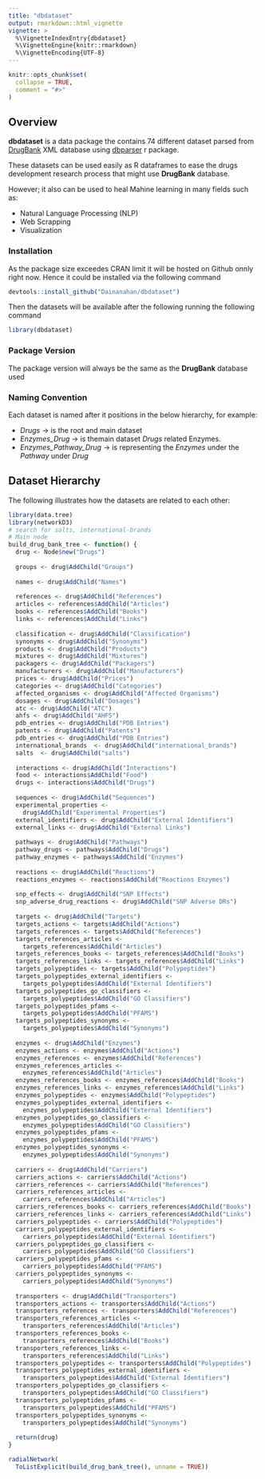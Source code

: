 ```yaml
---
title: "dbdataset"
output: rmarkdown::html_vignette
vignette: >
  %\VignetteIndexEntry{dbdataset}
  %\VignetteEngine{knitr::rmarkdown}
  %\VignetteEncoding{UTF-8}
---
```


```r
knitr::opts_chunk$set(
  collapse = TRUE,
  comment = "#>"
)
```

## Overview
**dbdataset** is a data package the contains 74 different dataset parsed from [DrugBank](https://www.drugbank.ca) XML database using [dbparser](https://dainanahan.github.io/dbparser/) r package.

These datasets can be used easily as R dataframes to ease the drugs development research  process that might use **DrugBank** database.

However; it also can be used to heal Mahine learning in many fields such as:

- Natural Language Processing (NLP)
- Web Scrapping
- Visualization

### Installation
As the package size exceedes CRAN limit it will be hosted on Github onnly right now. Hence it could be installed via the following command

```r
devtools::install_github("Dainanahan/dbdataset")
```

Then the datasets will be available after the following running the following command
```r
library(dbdataset)
```

### Package Version
The package version will always be the same as the **DrugBank** database used

### Naming Convention
Each dataset is named after it positions in the below hierarchy, for example:

- *Drugs* -> is the root and main dataset
- *Enzymes_Drug* -> is themain dataset *Drugs* related Enzymes.
- *Enzymes_Pathway_Drug* -> is representing the *Enzymes* under the *Pathway* under *Drug*

## Dataset Hierarchy
The following illustrates how the datasets are related to each other:

```r
library(data.tree)
library(networkD3)
# search for salts, international-brands
# Main node
build_drug_bank_tree <- function() {
  drug <- Node$new("Drugs")
  
  groups <- drug$AddChild("Groups")
  
  names <- drug$AddChild("Names")
  
  references <- drug$AddChild("References")
  articles <- references$AddChild("Articles")
  books <- references$AddChild("Books")
  links <- references$AddChild("Links")
  
  classification <- drug$AddChild("Classification")
  synonyms <- drug$AddChild("Synonyms")
  products <- drug$AddChild("Products")
  mixtures <- drug$AddChild("Mixtures")
  packagers <- drug$AddChild("Packagers")
  manufacturers <- drug$AddChild("Manufacturers")
  prices <- drug$AddChild("Prices")
  categories <- drug$AddChild("Categories")
  affected_organisms <- drug$AddChild("Affected Organisms")
  dosages <- drug$AddChild("Dosages")
  atc <- drug$AddChild("ATC")
  ahfs <- drug$AddChild("AHFS")
  pdb_entries <- drug$AddChild("PDB Entries")
  patents <- drug$AddChild("Patents")
  pdb_entries <- drug$AddChild("PDB Entries")
  international_brands  <- drug$AddChild("international_brands")
  salts  <- drug$AddChild("salts")
  
  interactions <- drug$AddChild("Interactions")
  food <- interactions$AddChild("Food")
  drugs <- interactions$AddChild("Drugs")
  
  sequences <- drug$AddChild("Sequences")
  experimental_properties <-
    drug$AddChild("Experimental Properties")
  external_identifiers <- drug$AddChild("External Identifiers")
  external_links <- drug$AddChild("External Links")
  
  pathways <- drug$AddChild("Pathways")
  pathway_drugs <- pathways$AddChild("Drugs")
  pathway_enzymes <- pathways$AddChild("Enzymes")
  
  reactions <- drug$AddChild("Reactions")
  reactions_enzymes <- reactions$AddChild("Reactions Enzymes")
  
  snp_effects <- drug$AddChild("SNP Effects")
  snp_adverse_drug_reactions <- drug$AddChild("SNP Adverse DRs")
  
  targets <- drug$AddChild("Targets")
  targets_actions <- targets$AddChild("Actions")
  targets_references <- targets$AddChild("References")
  targets_references_articles <-
    targets_references$AddChild("Articles")
  targets_references_books <- targets_references$AddChild("Books")
  targets_references_links <- targets_references$AddChild("Links")
  targets_polypeptides <- targets$AddChild("Polypeptides")
  targets_polypeptides_external_identifiers <-
    targets_polypeptides$AddChild("External Identifiers")
  targets_polypeptides_go_classifiers <-
    targets_polypeptides$AddChild("GO Classifiers")
  targets_polypeptides_pfams <-
    targets_polypeptides$AddChild("PFAMS")
  targets_polypeptides_synonyms <-
    targets_polypeptides$AddChild("Synonyms")
  
  enzymes <- drug$AddChild("Enzymes")
  enzymes_actions <- enzymes$AddChild("Actions")
  enzymes_references <- enzymes$AddChild("References")
  enzymes_references_articles <-
    enzymes_references$AddChild("Articles")
  enzymes_references_books <- enzymes_references$AddChild("Books")
  enzymes_references_links <- enzymes_references$AddChild("Links")
  enzymes_polypeptides <- enzymes$AddChild("Polypeptides")
  enzymes_polypeptides_external_identifiers <-
    enzymes_polypeptides$AddChild("External Identifiers")
  enzymes_polypeptides_go_classifiers <-
    enzymes_polypeptides$AddChild("GO Classifiers")
  enzymes_polypeptides_pfams <-
    enzymes_polypeptides$AddChild("PFAMS")
  enzymes_polypeptides_synonyms <-
    enzymes_polypeptides$AddChild("Synonyms")
  
  carriers <- drug$AddChild("Carriers")
  carriers_actions <- carriers$AddChild("Actions")
  carriers_references <- carriers$AddChild("References")
  carriers_references_articles <-
    carriers_references$AddChild("Articles")
  carriers_references_books <- carriers_references$AddChild("Books")
  carriers_references_links <- carriers_references$AddChild("Links")
  carriers_polypeptides <- carriers$AddChild("Polypeptides")
  carriers_polypeptides_external_identifiers <-
    carriers_polypeptides$AddChild("External Identifiers")
  carriers_polypeptides_go_classifiers <-
    carriers_polypeptides$AddChild("GO Classifiers")
  carriers_polypeptides_pfams <-
    carriers_polypeptides$AddChild("PFAMS")
  carriers_polypeptides_synonyms <-
    carriers_polypeptides$AddChild("Synonyms")
  
  transporters <- drug$AddChild("Transporters")
  transporters_actions <- transporters$AddChild("Actions")
  transporters_references <- transporters$AddChild("References")
  transporters_references_articles <-
    transporters_references$AddChild("Articles")
  transporters_references_books <-
    transporters_references$AddChild("Books")
  transporters_references_links <-
    transporters_references$AddChild("Links")
  transporters_polypeptides <- transporters$AddChild("Polypeptides")
  transporters_polypeptides_external_identifiers <-
    transporters_polypeptides$AddChild("External Identifiers")
  transporters_polypeptides_go_classifiers <-
    transporters_polypeptides$AddChild("GO Classifiers")
  transporters_polypeptides_pfams <-
    transporters_polypeptides$AddChild("PFAMS")
  transporters_polypeptides_synonyms <-
    transporters_polypeptides$AddChild("Synonyms")
  
  return(drug)
}

radialNetwork(
  ToListExplicit(build_drug_bank_tree(), unname = TRUE))
```



